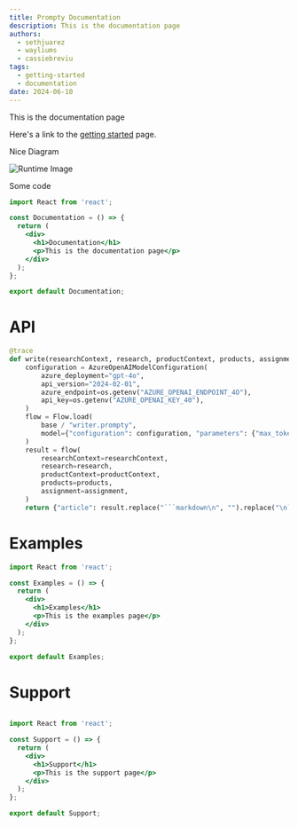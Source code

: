 ```yaml
---
title: Prompty Documentation
description: This is the documentation page
authors:
  - sethjuarez
  - wayliums
  - cassiebreviu
tags:
  - getting-started
  - documentation
date: 2024-06-10
---
```


This is the documentation page

Here's a link to the [getting started](/docs/getting-started) page.

Nice Diagram

![Runtime Image](runtime.png "Prompty Runtime")



Some code

```jsx
import React from 'react';

const Documentation = () => {
  return (
    <div>
      <h1>Documentation</h1>
      <p>This is the documentation page</p>
    </div>
  );
};

export default Documentation;
```

# API

```python
@trace
def write(researchContext, research, productContext, products, assignment):
    configuration = AzureOpenAIModelConfiguration(
        azure_deployment="gpt-4o",
        api_version="2024-02-01",
        azure_endpoint=os.getenv("AZURE_OPENAI_ENDPOINT_4O"),
        api_key=os.getenv("AZURE_OPENAI_KEY_40"),
    )
    flow = Flow.load(
        base / "writer.prompty",
        model={"configuration": configuration, "parameters": {"max_tokens": 1200}},
    )
    result = flow(
        researchContext=researchContext,
        research=research,
        productContext=productContext,
        products=products,
        assignment=assignment,
    )
    return {"article": result.replace("```markdown\n", "").replace("\n```", "")}
```

# Examples

```jsx
import React from 'react';

const Examples = () => {
  return (
    <div>
      <h1>Examples</h1>
      <p>This is the examples page</p>
    </div>
  );
};

export default Examples;
```

# Support

```jsx

import React from 'react';

const Support = () => {
  return (
    <div>
      <h1>Support</h1>
      <p>This is the support page</p>
    </div>
  );
};

export default Support;
```


